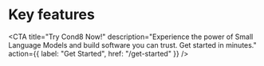 # Key features

<CTA
  title="Try Cond8 Now!"
  description="Experience the power of Small Language Models and build software you can trust. Get started in minutes."
  action={{ label: "Get Started", href: "/get-started" }}
/>
